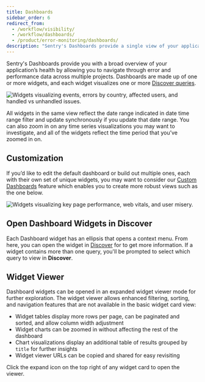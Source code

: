 ```yaml
---
title: Dashboards
sidebar_order: 6
redirect_from:
  - /workflow/visibility/
  - /workflow/dashboards/
  - /product/error-monitoring/dashboards/
description: "Sentry's Dashboards provide a single view of your application's health, including the ability to navigate issues and performance across multiple projects."
---
```


<Include name="team.mdx" />

Sentry's <SandboxLink scenario="dashboards" projectSlug="react">Dashboards</SandboxLink> provide you with a broad overview of your application’s health by allowing you to navigate through error and performance data across multiple projects. Dashboards are made up of one or more widgets, and each widget visualizes one or more [Discover queries](/product/discover-queries/).

![Widgets visualizing events, errors by country, affected users, and handled vs unhandled issues.](dashboard-default.png)

All widgets in the same view reflect the date range indicated in date time range filter and update synchronously if you update that date range. You can also zoom in on any time series visualizations you may want to investigate, and all of the widgets reflect the time period that you’ve zoomed in on.

## Customization

If you’d like to edit the default dashboard or build out multiple ones, each with their own set of unique widgets, you may want to consider our [Custom Dashboards](/product/dashboards/custom-dashboards/) feature which enables you to create more robust views such as the one below.

![Widgets visualizing key page performance, web vitals, and user misery.](dashboard-custom.png)

## Open Dashboard Widgets in Discover

Each <SandboxLink scenario="dashboards" projectSlug="react">Dashboard</SandboxLink> widget has an ellipsis that opens a context menu. From here, you can open the widget in [Discover](/product/discover-queries/) for to get more information. If a widget contains more than one query, you'll be prompted to select which query to view in **Discover**.

## Widget Viewer

Dashboard widgets can be opened in an expanded widget viewer mode for further exploration. The widget viewer allows enhanced filtering, sorting, and navigation features that are not available in the basic widget card view:

- Widget tables display more rows per page, can be paginated and sorted, and allow column width adjustment
- Widget charts can be zoomed in without affecting the rest of the dashboard
- Chart visualizations display an additional table of results grouped by `title` for further insights
- Widget viewer URLs can be copied and shared for easy revisiting

Click the expand icon on the top right of any widget card to open the viewer.
